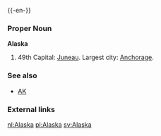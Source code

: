 {{wikipedia}}
{{-en-}}

===Proper Noun===
'''Alaska'''
#49th {{USstate}}  Capital: [[Juneau]].  Largest city: [[Anchorage]].
===See also===
*[[AK]]
===External links===
{{pedialite}}

[[nl:Alaska]]
[[pl:Alaska]]
[[sv:Alaska]]